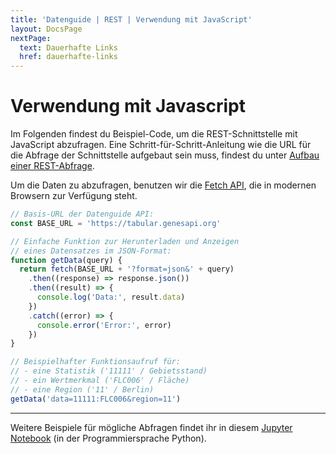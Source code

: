 ```yaml
---
title: 'Datenguide | REST | Verwendung mit JavaScript'
layout: DocsPage
nextPage:
  text: Dauerhafte Links
  href: dauerhafte-links
---
```


# Verwendung mit Javascript

Im Folgenden findest du Beispiel-Code, um die REST-Schnittstelle mit JavaScript abzufragen. Eine Schritt-für-Schritt-Anleitung wie die URL für die Abfrage der Schnittstelle aufgebaut sein muss, findest du unter [Aufbau einer REST-Abfrage](abfragen).

Um die Daten zu abzufragen, benutzen wir die [Fetch API](https://developer.mozilla.org/en-US/docs/Web/API/Fetch_API/Using_Fetch), die in modernen Browsern zur Verfügung steht.

```js
// Basis-URL der Datenguide API:
const BASE_URL = 'https://tabular.genesapi.org'

// Einfache Funktion zur Herunterladen und Anzeigen
// eines Datensatzes im JSON-Format:
function getData(query) {
  return fetch(BASE_URL + '?format=json&' + query)
    .then((response) => response.json())
    .then((result) => {
      console.log('Data:', result.data)
    })
    .catch((error) => {
      console.error('Error:', error)
    })
}

// Beispielhafter Funktionsaufruf für:
// - eine Statistik ('11111' / Gebietsstand)
// - ein Wertmerkmal ('FLC006' / Fläche)
// - eine Region ('11' / Berlin)
getData('data=11111:FLC006&region=11')
```

---

Weitere Beispiele für mögliche Abfragen findet ihr in diesem [Jupyter Notebook](https://github.com/datenguide/genesapi-tabular/blob/master/examples.ipynb) (in der Programmiersprache Python).

